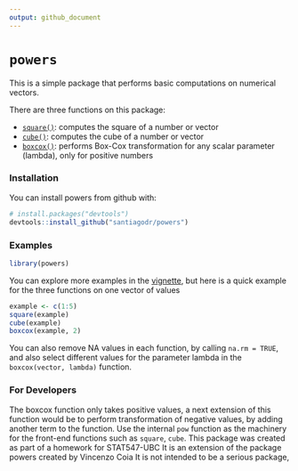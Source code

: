 ```yaml
---
output: github_document
---
```

<!-- README.md is generated from README.Rmd. Please edit that file -->

# `powers`

This is a simple package that performs basic computations on numerical vectors.

There are three functions on this package:

- [`square()`](https://github.com/santiagodr/powers/blob/master/R/square.R): computes the square of a number or vector
- [`cube()`](https://github.com/santiagodr/powers/blob/master/R/cube.R): computes the cube of a number or vector
- [`boxcox()`](https://github.com/santiagodr/powers/blob/master/R/boxcox.R): performs Box-Cox transformation for any scalar parameter (lambda), only for positive numbers

### Installation

You can install powers from github with:
```r
# install.packages("devtools")
devtools::install_github("santiagodr/powers")
```

### Examples
```r
library(powers)
```


You can explore more examples in the [vignette](https://htmlpreview.github.io/?https://github.com/santiagodr/powers/blob/master/inst/doc/using_powers.html), but here is a quick example for the three functions on one vector of values

```r
example <- c(1:5)
square(example)
cube(example)
boxcox(example, 2)
```

You can also remove NA values in each function, by calling `na.rm = TRUE`, and also select different values for the parameter lambda in the `boxcox(vector, lambda)`  function.

### For Developers

The boxcox function only takes positive values, a next extension of this function would be to perform transformation of negative values, by adding another term to the function.
Use the internal `pow` function as the machinery for the front-end functions such as `square`, `cube`.
This package was created as part of a homework for STAT547-UBC
It is an extension of the package powers created by Vincenzo Coia
It is not intended to be a serious package,

